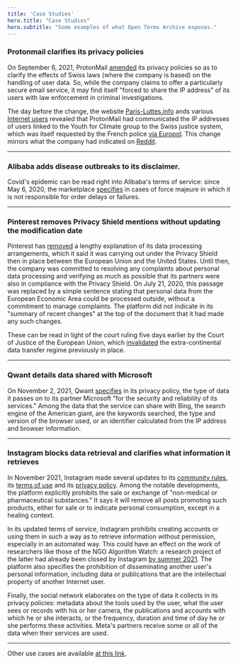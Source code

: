 ```yaml
---
title: 'Case Studies'
hero.title: "Case Studies"
hero.subtitle: "Some examples of what Open Terms Archive exposes."
---
```

### Protonmail clarifies its privacy policies

On September 6, 2021, ProtonMail <a target="_blank" rel="noopener" href= "https://github.com/OpenTermsArchive/contrib-versions/commit/510c7d65e4254e1d53221b139d7e25bb2b990510">amended</a> its privacy policies so as to clarify the effects of Swiss laws (where the company is based) on the handling of user data. So, while the company claims to offer a particularly secure email service, it may find itself "forced to share the IP address" of its users with law enforcement in criminal investigations.

The day before the change, the website <a target="_blank" rel="noopener" href="https://paris-luttes.info/recit-policier-de-sainte-marthe-15258?lang=fr">Paris-Luttes.info</a> ands various <a target="_blank" rel="noopener" href="https://mobile.twitter.com/OnEstLaTech/status/1434576598418796549">Internet users</a> revealed that ProtonMail had communicated the IP addresses of users linked to the Youth for Climate group to the Swiss justice system, which was itself requested by the French police <a target="_blank" rel="noopener" href="https://www.numerama.com/tech/736940-protonmail-transmet-des-adresses-ip-a-la-police-4-questions-pour-comprendre-la-polemique.html">via Europol</a>. This change mirrors what the company had indicated on <a target="_blank" rel="noopener" href="https://www.reddit.com/r/ProtonMail/comments/pil6xi/climate_activist_arrested_after_protonmail/hbqha63">Reddit</a>.

---

### Alibaba adds disease outbreaks to its disclaimer.

Covid's epidemic can be read right into Alibaba's terms of service: since May 6, 2020, the marketplace <a target="_blank" rel="noopener" href="https://github.com/ambanum/CGUs-data/commit/37503cb23">specifies</a> in cases of force majeure in which it is not responsible for order delays or failures.

---

### Pinterest removes Privacy Shield mentions without updating the modification date

Pinterest has <a target="_blank" rel="noopener" href="https://github.com/ambanum/CGUs-data/commit/a53e891ba">removed</a> a lengthy explanation of its data processing arrangements, which it said it was carrying out under the Privacy Shield then in place between the European Union and the United States. Until then, the company was committed to resolving any complaints about personal data processing and verifying as much as possible that its partners were also in compliance with the Privacy Shield. On July 21, 2020, this passage was replaced by a simple sentence stating that personal data from the European Economic Area could be processed outside, without a commitment to manage complaints. The platform did not indicate in its "summary of recent changes" at the top of the document that it had made any such changes.

These can be read in light of the court ruling five days earlier by the Court of Justice of the European Union, which <a target="_blank" rel="noopener" href="https://www.cnil.fr/fr/invalidation-du-privacy-shield-les-suites-de-larret-de-la-cjue">invalidated</a> the extra-continental data transfer regime previously in place.

---

### Qwant details data shared with Microsoft

On November 2, 2021, Qwant <a target="_blank" rel="noopener" href= "https://github.com/OpenTermsArchive/contrib-versions/commit/549e959ef7671a194b9bedba8d12c8031c39b922">specifies</a> in its privacy policy, the type of data it passes on to its partner Microsoft "for the security and reliability of its services." Among the data that the service can share with Bing, the search engine of the American giant, are the keywords searched, the type and version of the browser used, or an identifier calculated from the IP address and browser information.

---

### Instagram blocks data retrieval and clarifies what information it retrieves

In November 2021, Instagram made several updates to its <a target="_blank" rel="noopener" href="https://github.com/OpenTermsArchive/contrib-versions/commit/9998cb21b69a222540491a81dd05be19a9785891">community rules</a>, its <a target="_blank" rel="noopener" href="https://github.com/OpenTermsArchive/contrib-versions/commit/9aaf5dbfc3b34d45d640b0c7f96dce3598c7bcd2">terms of use</a> and its <a target="_blank" rel="noopener" href="https://github.com/OpenTermsArchive/contrib-versions/commit/927ceba3865d79cd1b123d9f4b9928b8e997070c">privacy policy</a>. Among the notable developments, the platform explicitly prohibits the sale or exchange of "non-medical or pharmaceutical substances." It says it will remove all posts promoting such products, either for sale or to indicate personal consumption, except in a healing context.

In its updated terms of service, Instagram prohibits creating accounts or using them in such a way as to retrieve information without permission, especially in an automated way. This could have an effect on the work of researchers like those of the NGO Algorithm Watch: a research project of the latter had already been closed by Instagram <a target="_blank" rel="noopener" href="https://algorithmwatch.org/en/instagram-research-shut-down-by-facebook/">by summer 2021</a>. The platform also specifies the prohibition of disseminating another user's personal information, including data or publications that are the intellectual property of another Internet user.

Finally, the social network elaborates on the type of data it collects in its privacy policies: metadata about the tools used by the user, what the user sees or records with his or her camera, the publications and accounts with which he or she interacts, or the frequency, duration and time of day he or she performs these activities. Meta's partners receive some or all of the data when their services are used.

---

Other use cases are available <a target="_blank" rel="noopener" href="https://github.com/ambanum/OpenTermsArchive/wiki/Études-de-cas">at this link</a>.
